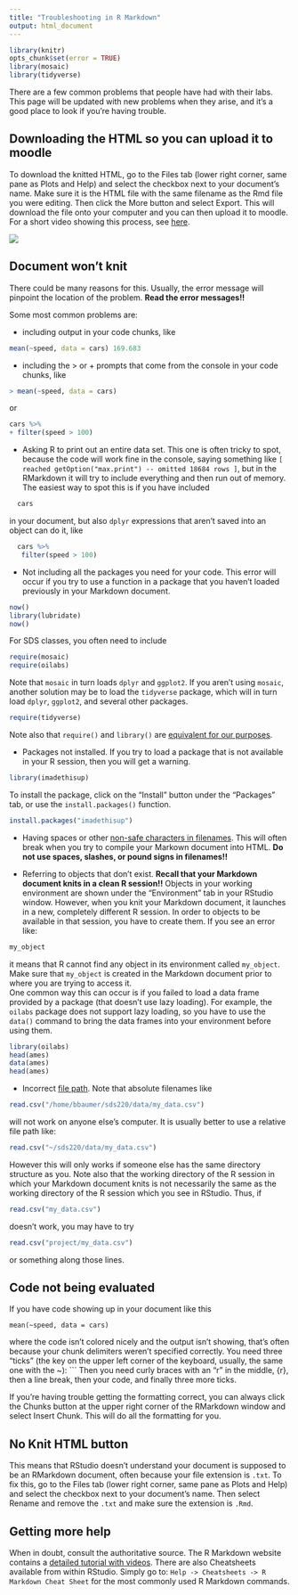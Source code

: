 ```yaml
---
title: "Troubleshooting in R Markdown"
output: html_document
---
```


```r
library(knitr)
opts_chunk$set(error = TRUE)
library(mosaic)
library(tidyverse)
```


There are a few common problems that people have had with their labs. This page will be updated with new problems when they arise, and it's a good place to look if you're having trouble. 

## Downloading the HTML so you can upload it to moodle

To download the knitted HTML, go to the Files tab (lower right corner, same pane as Plots and Help) and select the checkbox next to your document's name. Make sure it is the HTML file with the same filename as the Rmd file you were editing. Then click the More button and select Export. This will download the file onto your computer and you can then upload it to moodle. For a short video showing this process, see [here](http://www.science.smith.edu/~amcnamara/SavingLabs.mp4).

<a href="http://www.science.smith.edu/~amcnamara/SavingLabs.mp4"><img src="img/exportRMarkdown.jpeg"></img></a>

## Document won't knit

There could be many reasons for this. Usually, the error message will pinpoint the location of the problem. **Read the error messages!!**

Some most common problems are:

- including output in your code chunks, like 
```r
mean(~speed, data = cars) 169.683
```
- including the > or + prompts that come from the console in your code chunks, like
```r
> mean(~speed, data = cars)
```
 or
```r
cars %>%
+ filter(speed > 100)
```
- Asking R to print out an entire data set. This one is often tricky to spot, because the code will work fine in the console, saying something like `[ reached getOption("max.print") -- omitted 18684 rows ]`, but in the RMarkdown it will try to include everything and then run out of memory. The easiest way to spot this is if you have included
```r
  cars
```
  in your document, but also `dplyr` expressions that aren't saved into an object can do it, like
```r
  cars %>%
   filter(speed > 100)
```

- Not including all the packages you need for your code. This error will occur if you try to use a function in a package that you haven't loaded previously in your Markdown document.
```r
now()
library(lubridate)
now()
```

For SDS classes, you often need to include
```r
require(mosaic)
require(oilabs)
```
  Note that `mosaic` in turn loads `dplyr` and `ggplot2`. If you aren't using `mosaic`, another solution may be to load the `tidyverse` package, which will in turn load `dplyr`, `ggplot2`, and several other packages. 

```r
require(tidyverse)
```
  Note also that `require()` and `library()` are [equivalent for our purposes](http://yihui.name/en/2014/07/library-vs-require/). 

- Packages not installed. If you try to load a package that is not available in your R session, then you will get a warning. 

```r
library(imadethisup)
```

To install the package, click on the "Install" button under the "Packages" tab, or use the `install.packages()` function.

```r
install.packages("imadethisup")
```

- Having spaces or other [non-safe characters in filenames](https://en.wikipedia.org/wiki/Filename#Reserved_characters_and_words). This will often break when you try to compile your Markown document into HTML. **Do not use spaces, slashes, or pound signs in filenames!!** 

- Referring to objects that don't exist. **Recall that your Markdown document knits in a clean R session!!** Objects in your working environment are shown under the "Environment" tab in your RStudio window. However, when you knit your Markdown document, it launches in a new, completely different R session. In order to objects to be available in that session, you have to create them. If you see an error like:

```r
my_object
```

it means that R cannot find any object in its environment called `my_object`. Make sure that `my_object` is created in the Markdown document prior to where you are trying to access it.  
  One common way this can occur is if you failed to load a data frame provided by a package (that doesn't use lazy loading). For example, the `oilabs` package does not support lazy loading, so you have to use the `data()` command to bring the data frames into your environment before using them. 
  
```r
library(oilabs)
head(ames)
data(ames)
head(ames)
```

- Incorrect [file path](https://en.wikipedia.org/wiki/Path_(computing)). Note that absolute filenames like
```r
read.csv("/home/bbaumer/sds220/data/my_data.csv")
```
will not work on anyone else's computer. It is usually better to use a relative file path like:
```r
read.csv("~/sds220/data/my_data.csv")
```
  However this will only works if someone else has the same directory structure as you. 
  Note also that the working directory of the R session in which your Markdown document knits is not necessarily the same as the working directory of the R session which you see in RStudio. Thus, if 
```r
read.csv("my_data.csv")
```
doesn't work, you may have to try
```r
read.csv("project/my_data.csv")
```
or something along those lines. 

## Code not being evaluated

If you have code showing up in your document like this
```
mean(~speed, data = cars)
```
where the code isn't colored nicely and the output isn't showing, that's often because your chunk delimiters weren't specified correctly. You need three "ticks" (the key on the upper left corner of the keyboard, usually, the same one with the ~): ``` Then you need curly braces with an "r" in the middle, {r}, then a line break, then your code, and finally three more ticks. 

If you're having trouble getting the formatting correct, you can always click the Chunks button at the upper right corner of the RMarkdown window and select Insert Chunk. This will do all the formatting for you.

## No Knit HTML button

This means that RStudio doesn't understand your document is supposed to be an RMarkdown document, often because your file extension is `.txt`. To fix this, go to the Files tab (lower right corner, same pane as Plots and Help) and select the checkbox next to your document's name. Then select Rename and remove the `.txt` and make sure the extension is `.Rmd`. 

## Getting more help

When in doubt, consult the authoritative source. The R Markdown website contains a [detailed tutorial with videos](http://rmarkdown.rstudio.com/lesson-1.html). There are also Cheatsheets available from within RStudio. Simply go to: `Help -> Cheatsheets -> R Markdown Cheat Sheet` for the most commonly used R Markdown commands.
